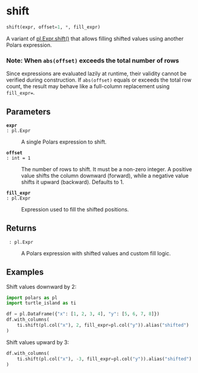 # shift { #turtle_island.shift }

```python
shift(expr, offset=1, *, fill_expr)
```

A variant of [pl.Expr.shift()](https://docs.pola.rs/api/python/stable/reference/expressions/api/polars.Expr.shift.html#polars.Expr.shift) that allows filling shifted values using another Polars expression.

::: {.callout-warning}
### Note: When `abs(offset)` exceeds the total number of rows

Since expressions are evaluated lazily at runtime, their validity cannot be
verified during construction. If `abs(offset)` equals or exceeds the total row count, the result
may behave like a full-column replacement using `fill_expr=`.
:::

## Parameters {.doc-section .doc-section-parameters}

<code>[**expr**]{.parameter-name} [:]{.parameter-annotation-sep} [pl.Expr]{.parameter-annotation}</code>

:   A single Polars expression to shift.

<code>[**offset**]{.parameter-name} [:]{.parameter-annotation-sep} [int]{.parameter-annotation} [ = ]{.parameter-default-sep} [1]{.parameter-default}</code>

:   The number of rows to shift. It must be a non-zero integer. A positive value shifts the column downward (forward), while a negative value shifts it upward (backward). Defaults to 1.

<code>[**fill_expr**]{.parameter-name} [:]{.parameter-annotation-sep} [pl.Expr]{.parameter-annotation}</code>

:   Expression used to fill the shifted positions.

## Returns {.doc-section .doc-section-returns}

<code>[]{.parameter-name} [:]{.parameter-annotation-sep} [pl.Expr]{.parameter-annotation}</code>

:   A Polars expression with shifted values and custom fill logic.

## Examples {.doc-section .doc-section-examples}

Shift values downward by 2:
```python
import polars as pl
import turtle_island as ti

df = pl.DataFrame({"x": [1, 2, 3, 4], "y": [5, 6, 7, 8]})
df.with_columns(
    ti.shift(pl.col("x"), 2, fill_expr=pl.col("y")).alias("shifted")
)
```
Shift values upward by 3:
```python
df.with_columns(
    ti.shift(pl.col("x"), -3, fill_expr=pl.col("y")).alias("shifted")
)
```